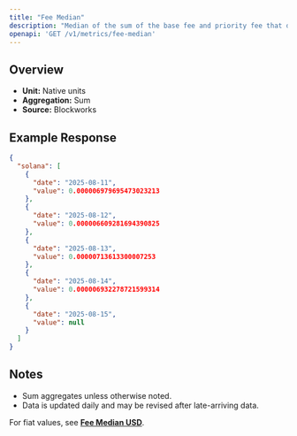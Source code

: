 ```yaml
---
title: "Fee Median"
description: "Median of the sum of the base fee and priority fee that day in native chain token"
openapi: 'GET /v1/metrics/fee-median'
---
```


## Overview

- **Unit:** Native units
- **Aggregation:** Sum
- **Source:** Blockworks

## Example Response

```json
{
  "solana": [
    {
      "date": "2025-08-11",
      "value": 0.000006979695473023213
    },
    {
      "date": "2025-08-12",
      "value": 0.000006609281694390825
    },
    {
      "date": "2025-08-13",
      "value": 0.00000713613300007253
    },
    {
      "date": "2025-08-14",
      "value": 0.000006932278721599314
    },
    {
      "date": "2025-08-15",
      "value": null
    }
  ]
}
```

## Notes
- Sum aggregates unless otherwise noted.
- Data is updated daily and may be revised after late-arriving data.


<Note>For fiat values, see **[Fee Median USD](./fee-median-usd)**.</Note>